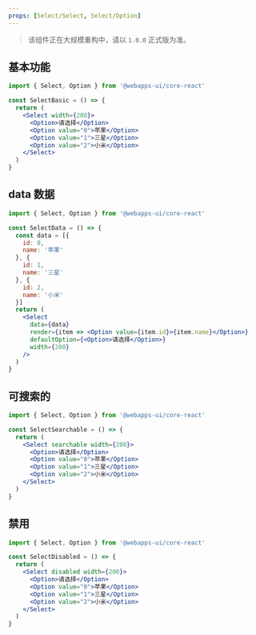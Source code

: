 ```yaml
---
props: [Select/Select, Select/Option]
---
```


> 该组件正在大规模重构中，请以 `1.0.0` 正式版为准。

## 基本功能

```jsx tabs
import { Select, Option } from '@webapps-ui/core-react'

const SelectBasic = () => {
  return (
    <Select width={200}>
      <Option>请选择</Option>
      <Option value="0">苹果</Option>
      <Option value="1">三星</Option>
      <Option value="2">小米</Option>
    </Select>
  )
}
```

## data 数据

```jsx tabs
import { Select, Option } from '@webapps-ui/core-react'

const SelectData = () => {
  const data = [{
    id: 0,
    name: '苹果'
  }, {
    id: 1,
    name: '三星'
  }, {
    id: 2,
    name: '小米'
  }]
  return (
    <Select
      data={data}
      render={item => <Option value={item.id}>{item.name}</Option>}
      defaultOption={<Option>请选择</Option>}
      width={200}
    />
  )
}
```

## 可搜索的

```jsx tabs
import { Select, Option } from '@webapps-ui/core-react'

const SelectSearchable = () => {
  return (
    <Select searchable width={200}>
      <Option>请选择</Option>
      <Option value="0">苹果</Option>
      <Option value="1">三星</Option>
      <Option value="2">小米</Option>
    </Select>
  )
}
```

## 禁用

```jsx tabs
import { Select, Option } from '@webapps-ui/core-react'

const SelectDisabled = () => {
  return (
    <Select disabled width={200}>
      <Option>请选择</Option>
      <Option value="0">苹果</Option>
      <Option value="1">三星</Option>
      <Option value="2">小米</Option>
    </Select>
  )
}
```
